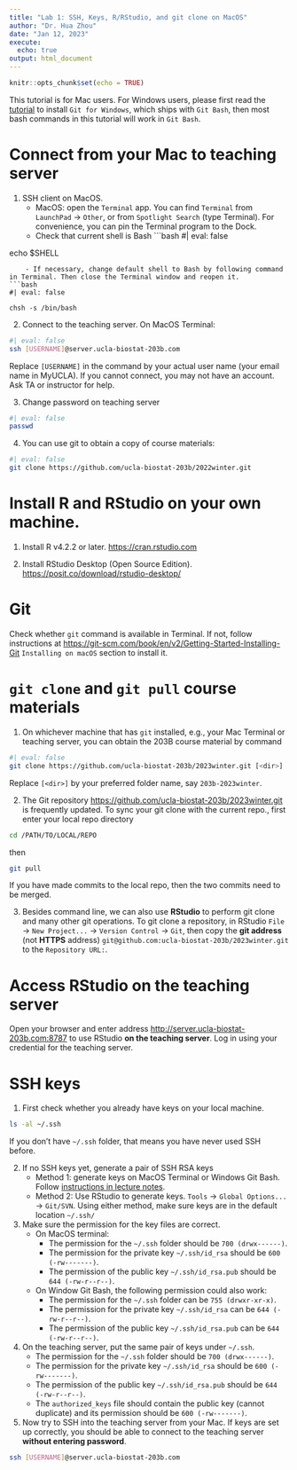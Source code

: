 ```yaml
---
title: "Lab 1: SSH, Keys, R/RStudio, and git clone on MacOS"
author: "Dr. Hua Zhou"
date: "Jan 12, 2023"
execute:
  echo: true
output: html_document
---
```


```r
knitr::opts_chunk$set(echo = TRUE)
```

This tutorial is for Mac users. For Windows users, please first read the [tutorial](https://ucla-biostat-203b.github.io/2023winter/labs/lab01/lab01_windows.html) to install `Git for Windows`, which ships with `Git Bash`, then most bash commands in this tutorial will work in `Git Bash`.

# Connect from your Mac to teaching server

1. SSH client on MacOS. 
    - MacOS: open the `Terminal` app. You can find `Terminal` from `LaunchPad` -> `Other`, or from `Spotlight Search` (type Terminal). For convenience, you can pin the Terminal program to the Dock.   
    - Check that current shell is Bash
```bash
#| eval: false

echo $SHELL
```    
    - If necessary, change default shell to Bash by following command in Terminal. Then close the Terminal window and reopen it.  
```bash
#| eval: false

chsh -s /bin/bash
```
    
2. Connect to the teaching server. On MacOS Terminal:  
```bash
#| eval: false
ssh [USERNAME]@server.ucla-biostat-203b.com
```
Replace `[USERNAME]` in the command by your actual user name (your email name in MyUCLA). If you cannot connect, you may not have an account. Ask TA or instructor for help.

3. Change password on teaching server
```bash
#| eval: false
passwd
```

4. You can use git to obtain a copy of course materials:
```bash
#| eval: false
git clone https://github.com/ucla-biostat-203b/2022winter.git
```

# Install R and RStudio on your own machine. 

1. Install R v4.2.2 or later. <https://cran.rstudio.com>

2. Install RStudio Desktop (Open Source Edition). <https://posit.co/download/rstudio-desktop/> 

# Git

Check whether `git` command is available in Terminal. If not, follow instructions at <https://git-scm.com/book/en/v2/Getting-Started-Installing-Git> `Installing on macOS` section to install it.

# `git clone` and `git pull` course materials

1. On whichever machine that has `git` installed, e.g., your Mac Terminal or teaching server, you can obtain the 203B course material by command
```bash
#| eval: false
git clone https://github.com/ucla-biostat-203b/2023winter.git [<dir>]
```
Replace `[<dir>]` by your preferred folder name, say `203b-2023winter`. 

2. The Git repository <https://github.com/ucla-biostat-203b/2023winter.git> is frequently updated. To sync your git clone with the current repo., first enter your local repo directory
```bash
cd /PATH/TO/LOCAL/REPO
```
then 
```bash
git pull
```
If you have made commits to the local repo, then the two commits need to be merged. 

3. Besides command line, we can also use **RStudio** to perform git clone and many other git operations. To git clone a repository, in RStudio `File` -> `New Project...` -> `Version Control` -> `Git`, then copy the **git address** (not **HTTPS** address) `git@github.com:ucla-biostat-203b/2023winter.git` to the `Repository URL:`. 

# Access RStudio on the teaching server

Open your browser and enter address <http://server.ucla-biostat-203b.com:8787> to use RStudio **on the teaching server**. Log in using your credential for the teaching server. 

# SSH keys

1. First check whether you already have keys on your local machine.
```bash
ls -al ~/.ssh
```
If you don't have `~/.ssh` folder, that means you have never used SSH before.

2. If no SSH keys yet, generate a pair of SSH RSA keys
    - Method 1: generate keys on MacOS Terminal or Windows Git Bash. Follow [instructions in lecture notes](https://ucla-biostat-203b.github.io/2023winter/slides/02-linux/linux.html#steps-to-generate-keys).  
    - Method 2: Use RStudio to generate keys. `Tools` -> `Global Options...` -> `Git/SVN`. 
Using either method, make sure keys are in the default location `~/.ssh/`

3. Make sure the permission for the key files are correct.   
    - On MacOS terminal: 
        - The permission for the `~/.ssh` folder should be `700 (drwx------)`. 
        - The permission for the private key `~/.ssh/id_rsa` should be `600 (-rw-------)`. 
        - The permission of the public key `~/.ssh/id_rsa.pub` should be `644 (-rw-r--r--)`.
    - On Window Git Bash, the following permission could also work: 
        - The permission for the `~/.ssh` folder can be `755 (drwxr-xr-x)`. 
        - The permission for the private key `~/.ssh/id_rsa` can be `644 (-rw-r--r--)`. 
        - The permission of the public key `~/.ssh/id_rsa.pub` can be `644 (-rw-r--r--)`.
    
4. On the teaching server, put the same pair of keys under `~/.ssh`. 
    - The permission for the `~/.ssh` folder should be `700 (drwx------)`. 
    - The permission for the private key `~/.ssh/id_rsa` should be `600 (-rw-------)`.
    - The permission of the public key `~/.ssh/id_rsa.pub` should be `644 (-rw-r--r--)`. 
    - The `authorized_keys` file should contain the public key (cannot duplicate) and its permission should be `600 (-rw-------)`.

5. Now try to SSH into the teaching server from your Mac. If keys are set up correctly, you should be able to connect to the teaching server **without entering password**.
```bash
ssh [USERNAME]@server.ucla-biostat-203b.com
```
